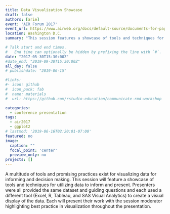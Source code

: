 ```yaml
---
title: Data Visualization Showcase
draft: false
authors: [arie]
event: 'AIR Forum 2017'
event_url: https://www.airweb.org/docs/default-source/documents-for-pages/forum/program-books/air-forum-2017-program-guide.pdf?sfvrsn=a363bbf5_2
location: Washington D.C.
summary: "This session features a showcase of tools and techniques for utilizing data to inform and present."

# Talk start and end times.
#   End time can optionally be hidden by prefixing the line with `#`.
date: "2017-05-30T15:30:00Z"
#date_end: "2019-09-30T15:30:00Z"
all_day: false
# publishdate: "2019-06-15"

#links:
#- icon: github
#  icon_pack: fab
#  name: materials
#  url: https://github.com/rstudio-education/communicate-rmd-workshop

categories:
  - conference presentation
tags:
  - air2017
  - ggplot2
# lastmod: '2019-06-16T02:20:01-07:00'
featured: no
image:
  caption: ""
  focal_point: 'center'
  preview_only: no
projects: []
---
```


A multitude of tools and promising practices exist for visualizing data for informing and decision making. This session will feature a showcase of tools and techniques for utilizing data to inform and present. Presenters were all provided the same dataset and guiding questions and each used a different tool (Excel, R, Tableau,
and SAS Visual Analytics) to create a visual display of the data. Each will present their work with the session moderator highlighting best practice in visualization throughout the presentation. 
